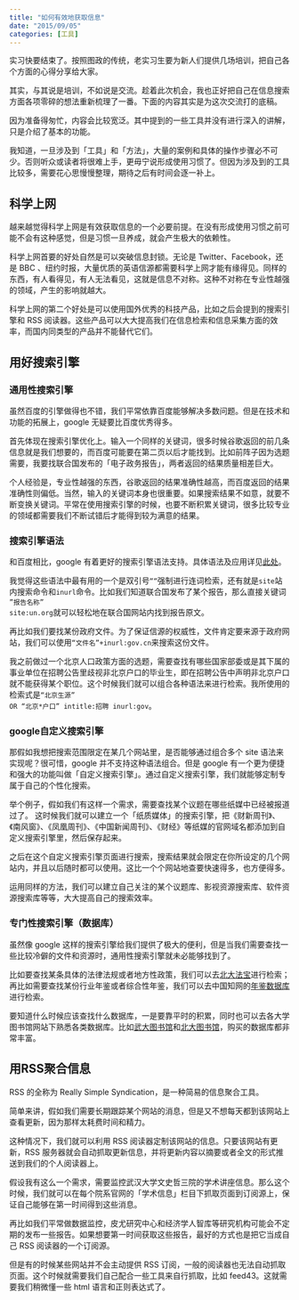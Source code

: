 ```yaml
---
title: "如何有效地获取信息"
date: "2015/09/05"
categories: [工具]
---
```


实习快要结束了。按照图政的传统，老实习生要为新人们提供几场培训，把自己各个方面的心得分享给大家。

其实，与其说是培训，不如说是交流。趁着此次机会，我也正好把自己在信息搜索方面各项零碎的想法重新梳理了一番。下面的内容其实是为这次交流打的底稿。

因为准备得匆忙，内容会比较宽泛。其中提到的一些工具并没有进行深入的讲解，只是介绍了基本的功能。

我知道，一旦涉及到「工具」和「方法」，大量的案例和具体的操作步骤必不可少。否则听众或读者将很难上手，更毋宁说形成使用习惯了。但因为涉及到的工具比较多，需要花心思慢慢整理，期待之后有时间会逐一补上。

## 科学上网

越来越觉得科学上网是有效获取信息的一个必要前提。在没有形成使用习惯之前可能不会有这种感觉，但是习惯一旦养成，就会产生极大的依赖性。  

科学上网首要的好处自然是可以突破信息封锁。无论是 Twitter、Facebook，还是 BBC 、纽约时报，大量优质的英语信源都需要科学上网才能有缘得见。同样的东西，有人看得见，有人无法看见，这就是信息不对称。这种不对称在专业性越强的领域，产生的影响就越大。

科学上网的第二个好处是可以使用国外优秀的科技产品，比如之后会提到的搜索引擎和 RSS 阅读器。这些产品可以大大提高我们在信息检索和信息采集方面的效率，而国内同类型的产品并不能替代它们。

## 用好搜索引擎
### 通用性搜索引擎

虽然百度的引擎做得也不错，我们平常依靠百度能够解决多数问题。但是在技术和功能的拓展上，google 无疑要比百度优秀得多。

首先体现在搜索引擎优化上。输入一个同样的关键词，很多时候谷歌返回的前几条信息就是我们想要的，而百度可能要在第二页以后才能找到。比如前阵子因为选题需要，我要找联合国发布的「电子政务报告」，两者返回的结果质量相差巨大。

个人经验是，专业性越强的东西，谷歌返回的结果准确性越高，而百度返回的结果准确性则偏低。当然，输入的关键词本身也很重要。如果搜索结果不如意，就要不断变换关键词。平常在使用搜索引擎的时候，也要不断积累关键词，很多比较专业的领域都需要我们不断试错后才能得到较为满意的结果。

### 搜索引擎语法

和百度相比，google 有着更好的搜索引擎语法支持。具体语法及应用详见[此处](http://www.zhihu.com/question/20161362)。

我觉得这些语法中最有用的一个是双引号<code>""</code>强制进行连词检索，还有就是<code>site</code>站内搜索命令和<code>inurl</code>命令。比如我们知道联合国发布了某个报告，那么直接关键词 <code>"报告名称"  site:un.org</code>就可以轻松地在联合国网站内找到报告原文。

再比如我们要找某份政府文件。为了保证信源的权威性，文件肯定要来源于政府网站，我们可以使用<code>"文件名"+inurl:gov.cn</code>来搜索这份文件。

我之前做过一个北京人口政策方面的选题，需要查找有哪些国家部委或是其下属的事业单位在招聘公告里歧视非北京户口的毕业生，即在招聘公告中声明非北京户口就不能获得某个职位。这个时候我们就可以组合各种语法来进行检索。我所使用的检索式是<code>"北京生源" OR "北京*户口"  intitle:招聘  inurl:gov</code>。  

### google自定义搜索引擎

那假如我想把搜索范围限定在某几个网站里，是否能够通过组合多个 site 语法来实现呢？很可惜，google 并不支持这种语法组合。但是 google 有一个更为便捷和强大的功能叫做「自定义搜索引擎」。通过自定义搜索引擎，我们就能够定制专属于自己的个性化搜索。

举个例子，假如我们有这样一个需求，需要查找某个议题在哪些纸媒中已经被报道过了。 这时候我们就可以建立一个「纸质媒体」的搜索引擎，把《财新周刊》、《南风窗》、《凤凰周刊》、《中国新闻周刊》、《财经》等纸媒的官网域名都添加到自定义搜索引擎里，然后保存起来。

之后在这个自定义搜索引擎页面进行搜索，搜索结果就会限定在你所设定的几个网站内，并且以后随时都可以使用。这比一个个网站地查要快速得多，也方便得多。

运用同样的方法，我们可以建立自己关注的某个议题库、影视资源搜索库、软件资源搜索库等等，大大提高自己的搜索效率。

### 专门性搜索引擎（数据库）

虽然像 google 这样的搜索引擎给我们提供了极大的便利，但是当我们需要查找一些比较冷僻的文件和资源时，通用性搜索引擎就未必能够找到了。

比如要查找某条具体的法律法规或者地方性政策，我们可以去[北大法宝](http://pkulaw.cn/)进行检索；再比如需要查找某份行业年鉴或者综合性年鉴，我们可以去中国知网的[年鉴数据库](http://tongji.cnki.net/kns55/navi/navidefault.aspx)进行检索。

要知道什么时候应该查找什么数据库，一是要靠平时的积累，同时也可以去各大学图书馆网站下熟悉各类数据库。比如[武大图书馆](http://www.lib.whu.edu.cn/web/dzzy/index.asp)和[北大图书馆](http://dbnav.lib.pku.edu.cn/)，购买的数据库都非常丰富。

## 用RSS聚合信息

RSS 的全称为 Really Simple Syndication，是一种简易的信息聚合工具。

简单来讲，假如我们需要长期跟踪某个网站的消息，但是又不想每天都到该网站上查看更新，因为那样太耗费时间和精力。

这种情况下，我们就可以利用 RSS 阅读器定制该网站的信息。只要该网站有更新，RSS 服务器就会自动抓取更新信息，并将更新内容以摘要或者全文的形式推送到我们的个人阅读器上。

假设我有这么一个需求，需要监控武汉大学文史哲三院的学术讲座信息。那么这个时候，我们就可以在每个院系官网的「学术信息」栏目下抓取页面到订阅源上，保证自己能够在第一时间得到这些消息。

再比如我们平常做数据监控，皮尤研究中心和经济学人智库等研究机构可能会不定期的发布一些报告。如果想要第一时间获取这些报告，最好的方式也是把它当成自己 RSS 阅读器的一个订阅源。

但是有的时候某些网站并不会主动提供 RSS 订阅，一般的阅读器也无法自动抓取页面。这个时候就需要我们自己配合一些工具来自行抓取，比如 feed43。这就需要我们稍微懂一些 html 语言和正则表达式了。